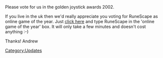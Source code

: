 {{update|date=4 September 2002}}
Please vote for us in the golden joystick awards 2002.

If you live in the uk then we'd really appreciate you voting for RuneScape as online game of the year. Just [http://www.computerandvideogames.com/front_joysticks/votes.php click here] and type RuneScape in the 'online game of the year' box. It will only take a few minutes and doesn't cost anything :-)

Thanks! Andrew
[[Category:Updates]]
